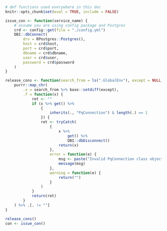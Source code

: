 ```r
# def functions used everywhere in this doc
knitr::opts_chunk$set(eval = TRUE, include = FALSE)
```

```r
issue_con <- function(service_name) {
    # assume you are using config package and Postgres
    crd <- config::get(file = "./config.yml")
    DBI::dbConnect(
        drv = RPostgres::Postgres(),
        host = crd$host,
        port = crd$port,
        dbname = crd$dbname,
        user = crd$user,
        password = crd$password
    )
}
```

```r
release_cons <- function(search_from = ls(".GlobalEnv"), except = NULL) {
    purrr::map_chr(
        .x = search_from %>% base::setdiff(except),
        .f = function(x) {
            ret <- ""
            if (x %>% get() %>%
                {
                    inherits(., "PqConnection") & length(.) == 1
                }) {
                ret <- tryCatch(
                    {
                        x %>%
                            get() %>%
                            DBI::dbDisconnect()
                        return(x)
                    },
                    error = function(e) {
                        msg <- paste("Invalid PqConnection class object is provided:", x)
                        message(msg)
                    },
                    warning = function(e) {
                        return("")
                    }
                )
            }
            return(ret)
        }
    ) %>% .[. != ""]
}
```

```r
release_cons()
con <- issue_con()
```